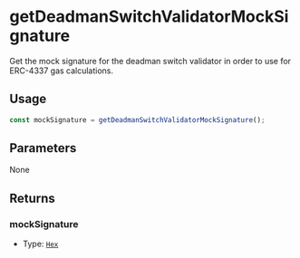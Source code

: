 # getDeadmanSwitchValidatorMockSignature

Get the mock signature for the deadman switch validator in order to use for ERC-4337 gas calculations.

## Usage

```typescript copy
const mockSignature = getDeadmanSwitchValidatorMockSignature();
```

## Parameters

None

## Returns

### mockSignature

- Type: [`Hex`](https://viem.sh/docs/glossary/types#hex)
